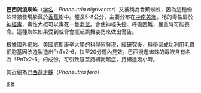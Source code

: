 {{multiple issues|
{{expand|time=2014-02-26T11:49:29+00:00}}
{{inappropriate tone|time=2014-02-26T11:49:29+00:00}}
{{unreferenced|time=2014-02-26T11:49:29+00:00}}
}}
{{Speciesbox
| taxon = Phoneutria nigriventer
| image = Phoneutria nigriventer.jpg
| binomial_authority = Keyserling, 1891
}}

'''巴西流浪蜘蛛'''（[[学名|学名]]：''Phoneutria nigriventer''）又被稱為香蕉蜘蛛，因為這種蜘蛛常被發現躲藏於[[香蕉|香蕉]]樹中。體長5-8公分，主要分布在[[中南美洲|中南美洲]]。牠的毒性屬於[[神经毒素|神經毒]]，毒性大概可以毒死一隻[[老鼠|老鼠]]{{CN|date=2014-02-26}}。會使神經失控、呼吸困難，嚴重時可能喪命。這種蜘蛛如果受到威脅會擺起跳舞姿勢來做出警告。

根據國外網站，美國威斯康辛大學的科學家發現，經研究後，科學家成功利用毛蟲細胞基因改造製造出PnTx2-6，快至20分鐘內見效。巴西漫遊蜘蛛的毒液含有名為「PnTx2-6」的成份，可引致陰莖持續勃起症，持續達幾小時。

其近親為[[巴西遊走蛛|巴西遊走蛛]]（''Phoneutria fera''）
{{Taxonbar}}
[[Category:櫛足蛛科|B]]
[[Category:_1891年描述的动物|B]]